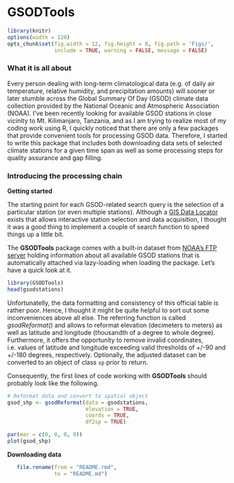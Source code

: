 GSODTools
=========

```r
library(knitr)
options(width = 120)
opts_chunk$set(fig.width = 12, fig.height = 8, fig.path = 'Figs/',
               include = TRUE, warning = FALSE, message = FALSE)
```

### What it is all about

Every person dealing with long-term climatological data (e.g. of daily air
temperature, relative humidity, and precipitation amounts) will sooner or later
stumble across the Global Summary Of Day (GSOD) climate data collection 
provided by the National Oceanic and Atmospheric Association (NOAA). I've been 
recently looking for available GSOD stations in close vicinity to Mt. Kilimanjaro, Tanzania, and as I am trying to realize most of my coding work using R, I quickly 
noticed that there are only a few packages that provide convenient tools for 
processing GSOD data. Therefore, I started to write this package that includes both downloading data sets of selected climate stations for a given time span as well as 
some processing steps for quality assurance and gap filling.


### Introducing the processing chain

**Getting started**

The starting point for each GSOD-related search query is the selection of a 
particular station (or even multiple stations). Although a [GIS Data Locator][1] exists that allows interactive 
station selection and data acquisition, I thought it was a good thing to 
implement a couple of search function to speed things up a little bit. 

The **GSODTools** package comes with a built-in dataset from [NOAA's FTP server][2]
holding information about all available GSOD stations that is automatically 
attached via lazy-loading when loading the package. Let's have a quick look at it. 

```r
library(GSODTools)
head(gsodstations)
```

Unfortunatelly, the data formatting and consistency of this official table is 
rather poor. Hence, I thought it might be quite helpful to sort out some 
inconveniences above all else. The referring function is called *gsodReformat()* 
and allows to reformat elevation (decimeters to meters) as well as latitude and longitude
(thousandth of a degree to whole degree). Furthermore, it offers the opportunity
to remove invalid coordinates, i.e. values of latitude and longitude exceeding 
valid thresholds of +/-90 and +/-180 degrees, respectively. Optionally, the 
adjusted dataset can be converted to an object of class `sp` prior to return.

Consequently, the first lines of code working with **GSODTools** should probably 
look like the following.

```r
# Reformat data and convert to spatial object
gsod_shp <- gsodReformat(data = gsodstations,
                         elevation = TRUE, 
                         coords = TRUE,
                         df2sp = TRUE)

par(mar = c(0, 0, 0, 0))
plot(gsod_shp)
```

**Downloading data**


[1]: http://www.climate.gov/daily-observational-data-global-summary-day-gsod-%E2%80%93-gis-data-locator
[2]: ftp://ftp.ncdc.noaa.gov/pub/data/gsod/ish-history.csv

```r
   file.rename(from = "README.rmd", 
               to = "README.md")
```
